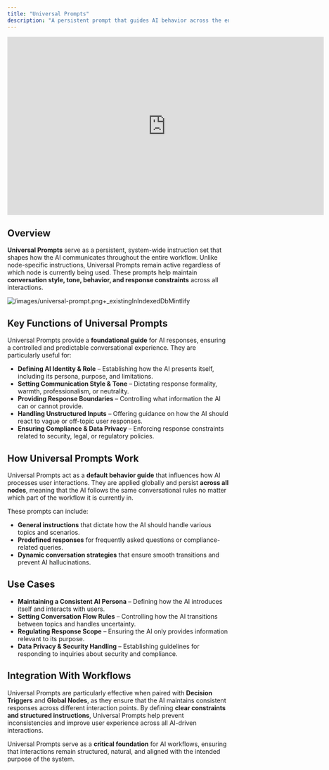 ```yaml
---
title: "Universal Prompts"
description: "A persistent prompt that guides AI behavior across the entire workflow"
---
```


<iframe
  width="720"
  height="405"
  src="https://www.youtube.com/embed/uECWCmADADw?list=PL4Esdvw6Uoe2hhGH996R9_fkN32XqM0C-"
  title="Universal Prompt"
  frameBorder="0"
  allow="accelerometer; autoplay; clipboard-write; encrypted-media; gyroscope; picture-in-picture; web-share"
  referrerPolicy="strict-origin-when-cross-origin"
  allowFullScreen
></iframe>

## Overview

**Universal Prompts** serve as a persistent, system-wide instruction set that shapes how the AI communicates throughout the entire workflow. Unlike node-specific instructions, Universal Prompts remain active regardless of which node is currently being used. These prompts help maintain **conversation style, tone, behavior, and response constraints** across all interactions.

![/images/universal-prompt.png\+\_existingInIndexedDbMintlify](/images/universal-prompt.png)

## Key Functions of Universal Prompts

Universal Prompts provide a **foundational guide** for AI responses, ensuring a controlled and predictable conversational experience. They are particularly useful for:

- **Defining AI Identity & Role** – Establishing how the AI presents itself, including its persona, purpose, and limitations.
- **Setting Communication Style & Tone** – Dictating response formality, warmth, professionalism, or neutrality.
- **Providing Response Boundaries** – Controlling what information the AI can or cannot provide.
- **Handling Unstructured Inputs** – Offering guidance on how the AI should react to vague or off-topic user responses.
- **Ensuring Compliance & Data Privacy** – Enforcing response constraints related to security, legal, or regulatory policies.

## How Universal Prompts Work

Universal Prompts act as a **default behavior guide** that influences how AI processes user interactions. They are applied globally and persist **across all nodes**, meaning that the AI follows the same conversational rules no matter which part of the workflow it is currently in.

These prompts can include:

- **General instructions** that dictate how the AI should handle various topics and scenarios.
- **Predefined responses** for frequently asked questions or compliance-related queries.
- **Dynamic conversation strategies** that ensure smooth transitions and prevent AI hallucinations.

## Use Cases

- **Maintaining a Consistent AI Persona** – Defining how the AI introduces itself and interacts with users.
- **Setting Conversation Flow Rules** – Controlling how the AI transitions between topics and handles uncertainty.
- **Regulating Response Scope** – Ensuring the AI only provides information relevant to its purpose.
- **Data Privacy & Security Handling** – Establishing guidelines for responding to inquiries about security and compliance.

## Integration With Workflows

Universal Prompts are particularly effective when paired with **Decision Triggers** and **Global Nodes**, as they ensure that the AI maintains consistent responses across different interaction points. By defining **clear constraints and structured instructions**, Universal Prompts help prevent inconsistencies and improve user experience across all AI-driven interactions.

Universal Prompts serve as a **critical foundation** for AI workflows, ensuring that interactions remain structured, natural, and aligned with the intended purpose of the system.